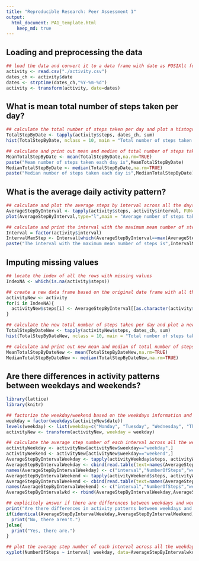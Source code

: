 ```yaml
---
title: "Reproducible Research: Peer Assessment 1"
output: 
  html_document: PA1_template.html
    keep_md: true
---
```



## Loading and preprocessing the data
```r

## load the data and convert it to a data frame with date as POSIXlt format
activity <- read.csv("./activity.csv")
dates_ch <- activity$date
dates <- strptime(dates_ch,"%Y-%m-%d")
activity <- transform(activity, date=dates)
```

## What is mean total number of steps taken per day?
```r

## calculate the total number of steps taken per day and plot a histogram
TotalStepByDate <- tapply(activity$steps, dates_ch, sum)
hist(TotalStepByDate, nclass = 10, main = "Total number of steps taken each day", xlab = "Total number of steps")

## calculate and print out mean and median of total number of steps taken per day
MeanTotalStepByDate <- mean(TotalStepByDate,na.rm=TRUE)
paste("Mean number of steps taken each day is",MeanTotalStepByDate)
MedianTotalStepByDate <- median(TotalStepByDate,na.rm=TRUE)
paste("Median number of steps taken each day is",MedianTotalStepByDate)
```

## What is the average daily activity pattern?
```r

## calculate and plot the average steps by interval across all the days
AverageStepByInterval <- tapply(activity$steps, activity$interval, FUN=function(x)mean(x,na.rm=TRUE))
plot(AverageStepByInterval,type="l",main = "Average number of steps taken VS. the 5-minute intervals", xlab = "Intervals", ylab = "average number of steps taken" )

## calculate and print the interval with the maximum mean number of steps across all the days
Interval = factor(activity$interval)
IntervalMaxStep <- Interval[which(AverageStepByInterval==max(AverageStepByInterval,na.rm=TRUE))]
paste("The interval with the maximum mean number of steps is",IntervalMaxStep)
```

## Imputing missing values
```r

## locate the index of all the rows with missing values
IndexNA <- which(is.na(activity$steps))

## create a new data frame based on the original date frame with all the missing values filled with the interval mean averaged across all the days
activityNew <- activity
for(i in IndexNA){
  activityNew$steps[i] <- AverageStepByInterval[[as.character(activity$interval[i])]]
}

## calculate the new total number of steps taken per day and plot a new histogram with new data frame
TotalStepByDateNew <- tapply(activityNew$steps, dates_ch, sum)
hist(TotalStepByDateNew, nclass = 10, main = "Total number of steps taken each day (missing value filled)", xlab = "Total number of steps")

## calculate and print out new mean and median of total number of steps taken per day
MeanTotalStepByDateNew <- mean(TotalStepByDateNew,na.rm=TRUE)
MedianTotalStepByDateNew <- median(TotalStepByDateNew,na.rm=TRUE)
```

## Are there differences in activity patterns between weekdays and weekends?
```r
library(lattice)
library(knitr)

## factorize the weekday/weekend based on the weekdays information and plug it as a new variable into the newly filled data frame
weekday = factor(weekdays(activityNew$date))
levels(weekday) <- list(weekday=c("Monday", "Tuesday", "Wednesday", "Thursday", "Friday"), weekend=c("Saturday", "Sunday"))
activityNew <- transform(activityNew, weekday = weekday)

## calculate the average step number of each interval across all the weekdays or weekends
activityWeekday <- activityNew[activityNew$weekday=="weekday",]
activityWeekend <- activityNew[activityNew$weekday=="weekend",]
AverageStepByIntervalWeekday <- tapply(activityWeekday$steps, activityWeekday$interval, FUN=function(x)mean(x,na.rm=TRUE))
AverageStepByIntervalWeekday <- cbind(read.table(text=names(AverageStepByIntervalWeekday)),AverageStepByIntervalWeekday, rep("weekday",dim(AverageStepByIntervalWeekday)))
names(AverageStepByIntervalWeekday) <- c("interval","NumberOfSteps","weekday")
AverageStepByIntervalWeekend <- tapply(activityWeekend$steps, activityWeekend$interval, FUN=function(x)mean(x,na.rm=TRUE))
AverageStepByIntervalWeekend <- cbind(read.table(text=names(AverageStepByIntervalWeekend)),AverageStepByIntervalWeekend, rep("weekend",dim(AverageStepByIntervalWeekend)))
names(AverageStepByIntervalWeekend) <- c("interval","NumberOfSteps","weekday")
AverageStepByIntervalwkd <- rbind(AverageStepByIntervalWeekday,AverageStepByIntervalWeekend)

## explicitely answer if there are differences between weekdays and weekends
print("Are there differences in activity patterns between weekdays and weekends?:")
if(identical(AverageStepByIntervalWeekday,AverageStepByIntervalWeekend)){
  print("No, there aren't.")
}else{
  print("Yes, there are.")
}

## plot the average step number of each interval across all the weekdays or weekends
xyplot(NumberOfSteps ~ interval| weekday, data=AverageStepByIntervalwkd, ylab = "average number of steps taken", layout = c(1,2),type="l")

```